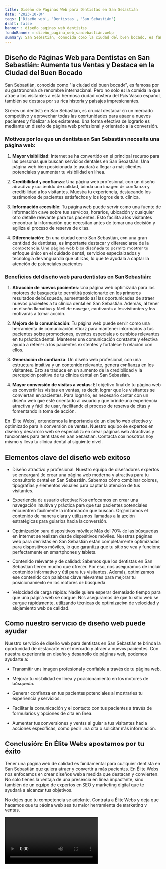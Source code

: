 ```yaml
---
title: Diseño de Páginas Web para Dentistas en San Sebastián
date: '2023-10-04'
tags: ['Diseño web', 'Dentistas', 'San Sebastián']
draft: false
banner : diseño_paginas_web_dentistas
fondoBanner : diseño_pagina_web_sansebastián.webp
summary: San Sebastián, conocida como la ciudad del buen bocado, es famosa por su gastronomía de renombre internacional. Pero no solo es la comida la que atrae a los visitantes a esta hermosa ciudad costera del País Vasco español, también se destaca por su rica historia y paisajes impresionantes.
---
```


## Diseño de Páginas Web para Dentistas en San Sebastián: Aumenta tus Ventas y Destaca en la Ciudad del Buen Bocado

San Sebastián, conocida como "la ciudad del buen bocado", es famosa por su gastronomía de renombre internacional. Pero no solo es la comida la que atrae a los visitantes a esta hermosa ciudad costera del País Vasco español, también se destaca por su rica historia y paisajes impresionantes.

Si eres un dentista en San Sebastián, es crucial destacar en un mercado competitivo y aprovechar todas las oportunidades para atraer a nuevos pacientes y fidelizar a los existentes. Una forma efectiva de lograrlo es mediante un diseño de página web profesional y orientado a la conversión.

### Motivos por los que un dentista en San Sebastián necesita una página web:

1. **Mayor visibilidad**: Internet se ha convertido en el principal recurso para las personas que buscan servicios dentales en San Sebastián. Una página web bien posicionada te ayudará a llegar a más clientes potenciales y aumentar tu visibilidad en línea.

2. **Credibilidad y confianza**: Una página web profesional, con un diseño atractivo y contenido de calidad, brinda una imagen de confianza y credibilidad a los visitantes. Muestra tu experiencia, destacando los testimonios de pacientes satisfechos y los logros de tu clínica.

3. **Información accesible**: Tu página web puede servir como una fuente de información clave sobre tus servicios, horarios, ubicación y cualquier otro detalle relevante para tus pacientes. Esto facilita a los visitantes encontrar la información que necesitan antes de tomar una decisión y agiliza el proceso de reserva de citas.

4. **Diferenciación**: En una ciudad como San Sebastián, con una gran cantidad de dentistas, es importante destacar y diferenciarse de la competencia. Una página web bien diseñada te permite mostrar tu enfoque único en el cuidado dental, servicios especializados y tecnología de vanguardia que utilizas, lo que te ayudará a captar la atención de potenciales pacientes.

### Beneficios del diseño web para dentistas en San Sebastián:

1. **Atracción de nuevos pacientes**: Una página web optimizada para los motores de búsqueda te permitirá posicionarte en los primeros resultados de búsqueda, aumentando así las oportunidades de atraer nuevos pacientes a tu clínica dental en San Sebastián. Además, al tener un diseño llamativo y fácil de navegar, cautivarás a los visitantes y los motivarás a tomar acción.

2. **Mejora de la comunicación**: Tu página web puede servir como una herramienta de comunicación eficaz para mantener informados a tus pacientes sobre promociones, eventos especiales o cambios relevantes en tu práctica dental. Mantener una comunicación constante y efectiva ayuda a retener a los pacientes existentes y fortalece la relación con ellos.

3. **Generación de confianza**: Un diseño web profesional, con una estructura intuitiva y un contenido relevante, genera confianza en los visitantes. Esto se traduce en un aumento de la credibilidad y la percepción positiva de tu clínica dental en San Sebastián.

4. **Mayor conversión de visitas a ventas**: El objetivo final de tu página web es convertir las visitas en ventas, es decir, lograr que los visitantes se conviertan en pacientes. Para lograrlo, es necesario contar con un diseño web que esté orientado al usuario y que brinde una experiencia atractiva y fácil de usar, facilitando el proceso de reserva de citas y fomentando la toma de acción.

En 'Élite Webs', entendemos la importancia de un diseño web efectivo y optimizado para la conversión de ventas. Nuestro equipo de expertos en diseño y desarrollo web se especializa en crear páginas web atractivas y funcionales para dentistas en San Sebastián. Contacta con nosotros hoy mismo y lleva tu clínica dental al siguiente nivel.

<GifSeo />

<Cta />

## Elementos clave del diseño web exitoso

- Diseño atractivo y profesional: Nuestro equipo de diseñadores expertos se encargará de crear una página web moderna y atractiva para tu consultorio dental en San Sebastián. Sabemos cómo combinar colores, tipografías y elementos visuales para captar la atención de tus visitantes.

- Experiencia de usuario efectiva: Nos enfocamos en crear una navegación intuitiva y práctica para que tus pacientes potenciales encuentren fácilmente la información que buscan. Organizamos el contenido de manera clara y utilizamos llamadas a la acción estratégicas para guiarlos hacia la conversión.

- Optimización para dispositivos móviles: Más del 70% de las búsquedas en Internet se realizan desde dispositivos móviles. Nuestras páginas web para dentistas en San Sebastián están completamente optimizadas para dispositivos móviles, lo que garantiza que tu sitio se vea y funcione perfectamente en smartphones y tablets.

- Contenido relevante y de calidad: Sabemos que los dentistas en San Sebastián tienen mucho que ofrecer. Por eso, nos aseguramos de incluir contenido informativo y útil para tus visitantes. Además, optimizamos ese contenido con palabras clave relevantes para mejorar tu posicionamiento en los motores de búsqueda.

- Velocidad de carga rápida: Nadie quiere esperar demasiado tiempo para que una página web se cargue. Nos aseguramos de que tu sitio web se cargue rápidamente, utilizando técnicas de optimización de velocidad y alojamiento web de calidad.

## Cómo nuestro servicio de diseño web puede ayudar

Nuestro servicio de diseño web para dentistas en San Sebastián te brinda la oportunidad de destacarte en el mercado y atraer a nuevos pacientes. Con nuestra experiencia en diseño y desarrollo de páginas web, podemos ayudarte a:

- Transmitir una imagen profesional y confiable a través de tu página web.

- Mejorar tu visibilidad en línea y posicionamiento en los motores de búsqueda.

- Generar confianza en tus pacientes potenciales al mostrarles tu experiencia y servicios.

- Facilitar la comunicación y el contacto con tus pacientes a través de formularios y opciones de cita en línea.

- Aumentar tus conversiones y ventas al guiar a tus visitantes hacia acciones específicas, como pedir una cita o solicitar más información.

## Conclusión: En Élite Webs apostamos por tu éxito

Tener una página web de calidad es fundamental para cualquier dentista en San Sebastián que quiera atraer y convertir a más pacientes. En Élite Webs nos enfocamos en crear diseños web a medida que destacan y convierten. No solo tienes la ventaja de una presencia en línea impactante, sino también de un equipo de expertos en SEO y marketing digital que te ayudará a alcanzar tus objetivos.

No dejes que tu competencia se adelante. Contrata a Élite Webs y deja que hagamos que tu página web sea tu mejor herramienta de marketing y ventas.

<Video />

<CtaBot job='Dentistas' city='San Sebastián'/>

<Gmaps query='San Sebastián+españa+maps' />
